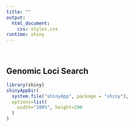 ```yaml
---
title: ""
output:
  html_document:
    css: styles.css
runtime: shiny
---
```

<br/>

## Genomic Loci Search

```r
library(shiny)
shinyAppDir(
  system.file("shinyApp", package = "shiny"),
  options=list(
    width="100%", height=200
  )
)
```

